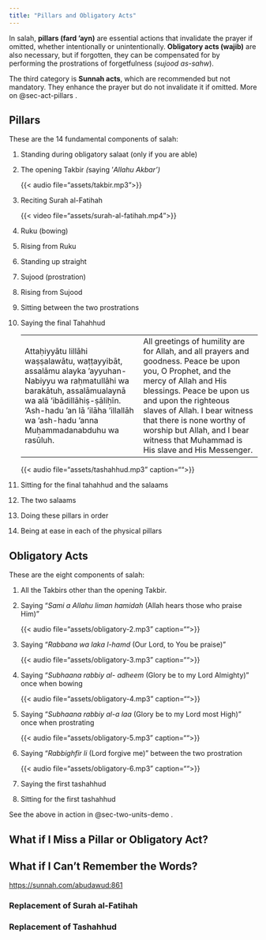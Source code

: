 ```yaml
---
title: "Pillars and Obligatory Acts"
---
```


In salah, **pillars (fard 'ayn)** are essential actions that invalidate the prayer if omitted, whether intentionally or unintentionally. **Obligatory acts (wajib)** are also necessary, but if forgotten, they can be compensated for by performing the prostrations of forgetfulness (*sujood as-sahw*).

::: callout-note
The third category is **Sunnah acts**, which are recommended but not mandatory. They enhance the prayer but do not invalidate it if omitted. More on @sec-act-pillars .
:::

## Pillars {#sec-act-pillars}

These are the 14 fundamental components of salah:

1.  Standing during obligatory salaat (only if you are able)

2.  The opening Takbir *(*saying '*Allahu Akbar')*

    {{< audio file="assets/takbir.mp3">}}

3.  Reciting Surah al-Fatihah

    {{< video file="assets/surah-al-fatihah.mp4">}}

4.  Ruku (bowing)

5.  Rising from Ruku

6.  Standing up straight

7.  Sujood (prostration)

8.  Rising from Sujood

9.  Sitting between the two prostrations

10. Saying the final Tahahhud

    |  |  |
    |----|----|
    | Attaḥiyyātu lillāhi waṣṣalawātu, waṭṭayyibāt, assalāmu alayka 'ayyuhan-Nabiyyu wa raḥmatullāhi wa barakātuh, assalāmualaynā wa alā ‘ibādillāhiṣ-ṣāliḥīn. 'Ash-hadu 'an lā 'ilāha 'illallāh wa 'ash-hadu 'anna Muḥammadanabduhu wa rasūluh. | All greetings of humility are for Allah, and all prayers and goodness. Peace be upon you, O Prophet, and the mercy of Allah and His blessings. Peace be upon us and upon the righteous slaves of Allah. I bear witness that there is none worthy of worship but Allah, and I bear witness that Muhammad is His slave and His Messenger. |

    {{< audio file="assets/tashahhud.mp3" caption="">}}

11. Sitting for the final tahahhud and the salaams

12. The two salaams

13. Doing these pillars in order

14. Being at ease in each of the physical pillars

## Obligatory Acts

These are the eight components of salah:

1.  All the Takbirs other than the opening Takbir.

2.  Saying "*Sami a Allahu liman hamidah* (Allah hears those who praise Him)"

    {{< audio file="assets/obligatory-2.mp3" caption="">}}

3.  Saying "*Rabbana wa laka l-hamd* (Our Lord, to You be praise)"

    {{< audio file="assets/obligatory-3.mp3" caption="">}}

4.  Saying "*Subhaana rabbiy al- adheem* (Glory be to my Lord Almighty)" once when bowing

    {{< audio file="assets/obligatory-4.mp3" caption="">}}

5.  Saying "*Subhaana rabbiy al-a laa* (Glory be to my Lord most High)" once when prostrating

    {{< audio file="assets/obligatory-5.mp3" caption="">}}

6.  Saying "*Rabbighfir li* (Lord forgive me)" between the two prostration

    {{< audio file="assets/obligatory-6.mp3" caption="">}}

7.  Saying the first tashahhud

8.  Sitting for the first tashahhud

::: callout-note
See the above in action in @sec-two-units-demo .
:::

## What if I Miss a Pillar or Obligatory Act?

## What if I Can't Remember the Words?

<https://sunnah.com/abudawud:861>

### Replacement of Surah al-Fatihah

### Replacement of Tashahhud
